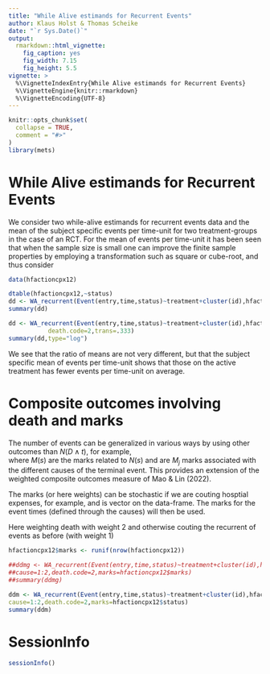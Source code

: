 ```yaml
---
title: "While Alive estimands for Recurrent Events"
author: Klaus Holst & Thomas Scheike
date: "`r Sys.Date()`"
output:
  rmarkdown::html_vignette:
    fig_caption: yes
    fig_width: 7.15
    fig_height: 5.5        
vignette: >
  %\VignetteIndexEntry{While Alive estimands for Recurrent Events}
  %\VignetteEngine{knitr::rmarkdown}
  %\VignetteEncoding{UTF-8}
---
```


```r
knitr::opts_chunk$set(
  collapse = TRUE,
  comment = "#>"
)
library(mets)
```


While Alive estimands for Recurrent Events
==========================================

We consider two while-alive estimands for recurrent events data
\begin{align*}
 \frac{E(N(D \wedge t))}{E(D \wedge t)}
\end{align*}
and the mean of the subject specific events per time-unit 
\begin{align*}
 E( \frac{N(D \wedge t)}{D \wedge t} ) 
\end{align*}
for two treatment-groups in the case of an RCT. 
For the mean of events per time-unit it has been seen that when the sample size is small 
one can improve the finite sample properties by employing a transformation such as square or cube-root, and
thus consider 
\begin{align*}
 E( (\frac{N(D \wedge t)}{D \wedge t})^.33 ) 
\end{align*}

```r
data(hfactioncpx12)

dtable(hfactioncpx12,~status)
dd <- WA_recurrent(Event(entry,time,status)~treatment+cluster(id),hfactioncpx12,time=2,death.code=2)
summary(dd)

dd <- WA_recurrent(Event(entry,time,status)~treatment+cluster(id),hfactioncpx12,time=2,
		   death.code=2,trans=.333)
summary(dd,type="log")
```

We see that the ratio of means are not very different, but that the subject specific 
mean of events per time-unit shows that those on the active treatment has fewer events per time-unit on average. 


Composite outcomes involving death and marks 
============================================

The number of events can be generalized in various ways by using other outcomes than $N(D \wedge t)$, for example,  
\begin{align*}
 \tilde N(D \wedge t) = \int_0^t I(D \geq s) M(s) dN(s)  +  \sum_j  M_j I(D \leq t,\epsilon=j) ) 
\end{align*}
where $M(s)$ are the marks related to $N(s)$ and are $M_j$ marks associated with the different 
causes of the terminal event. This provides an extension of the weighted 
composite outcomes  measure of Mao & Lin (2022).

The marks (or here weights) can be stochastic if we are couting hosptial expenses, for example, and is 
vector on the data-frame. The marks for the event times (defined through the causes) will then be used. 

Here weighting death with weight 2 and otherwise couting the recurrent of events as before (with weight 1)

```r
hfactioncpx12$marks <- runif(nrow(hfactioncpx12))

##ddmg <- WA_recurrent(Event(entry,time,status)~treatment+cluster(id),hfactioncpx12,time=2,
##cause=1:2,death.code=2,marks=hfactioncpx12$marks)
##summary(ddmg)

ddm <- WA_recurrent(Event(entry,time,status)~treatment+cluster(id),hfactioncpx12,time=2,
cause=1:2,death.code=2,marks=hfactioncpx12$status)
summary(ddm)

```

SessionInfo
============


```r
sessionInfo()
```


